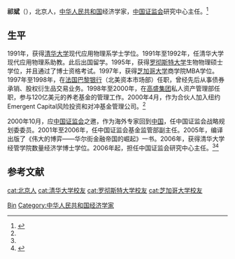 {{otheruses|subject=中国证监会研究中心主任|other=建筑师|祁斌 (建筑师)}}
'''祁斌'''（{{bd|1968年|11月||}}），北京人，[[中华人民共和国|中华人民共和国]]经济学家，[[中国证监会|中国证监会]]研究中心主任。<ref name=rdjjlt>{{Cite web |url=http://bbs.pinggu.org/xuezhe/qibin.html |title=祁斌，人大经济论坛，于2013-07-27查阅 |accessdate=2013-07-27 |archive-date=2013-05-23 |archive-url=https://web.archive.org/web/20130523100757/http://bbs.pinggu.org/xuezhe/qibin.html |dead-url=no }}</ref>

==生平==
1991年，获得[[清华大学|清华大学]]现代应用物理系学士学位。1991年至1992年，任清华大学现代应用物理系助教。此后出国留学。1995年，获得[[罗彻斯特大学|罗彻斯特大学]]生物物理硕士学位，并且通过了博士资格考试。1997年，获得[[芝加哥大学|芝加哥大学]]商学院MBA学位。1997年至1998年，在[[法国巴黎银行|法国巴黎银行]]（北美资本市场部）任职，曾经先后从事债券承销、股权衍生品交易业务。1998年至2000年，在[[高盛集团|高盛集团]]私人资产管理部任职，参与120亿美元的养老基金的管理工作。2000年4月，作为合伙人加入纽约Emergent Capital风险投资和对冲基金管理公司。<ref name=rdjjlt/>

2000年10月，应[[中国证监会|中国证监会]]之邀，作为海外专家回到[[中国|中国]]，任中国证监会战略规划委委员。2001年至2006年，任中国证监会基金监管部副主任。2005年，编译出版了《伟大的博弈——华尔街金融帝国的崛起》一书。2006年，获得清华大学经管学院数量经济学博士学位。2006年起，担任中国证监会研究中心主任。<ref name=rdjjlt/><ref>{{Cite web |url=http://www.ftchinese.com/story/001051653?page=5 |title=祁斌，资本市场将决定中国转型成败，FT中文网，2013-07-26 |accessdate=2013-07-27 |archive-date=2016-03-04 |archive-url=https://web.archive.org/web/20160304082335/http://www.ftchinese.com/story/001051653?page=5 |dead-url=no }}</ref>

==参考文献==
{{reflist}}

{{normdaten}}
{{DEFAULTSORT:Qi祁}}
[[Category:祁姓|Bin]]
[[cat:北京人|cat:北京人]]
[[cat:清华大学校友|cat:清华大学校友]]
[[cat:罗彻斯特大学校友|cat:罗彻斯特大学校友]]
[[cat:芝加哥大学校友|cat:芝加哥大学校友]]
[[Category:中华人民共和国经济学家|Category:中华人民共和国经济学家]]